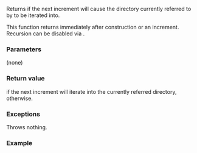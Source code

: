 {{cpp/filesystem/recursive_directory_iterator/title | recursion_pending}}
{{cpp/filesystem/recursive_directory_iterator/navbar}}
{{dcl begin}}
{{dcl | since=c++17 | 1=
bool recursion_pending() const;
}}
{{dcl end}}

Returns {{c|true}} if the next increment will cause the directory currently referred to by {{c|*this}} to be iterated into.

This function returns {{c|true}} immediately after construction or an increment. Recursion can be disabled via {{lc|disable_recursion_pending()}}.

===Parameters===
(none)

===Return value===
{{c|true}} if the next increment will iterate into the currently referred directory, {{c|false}} otherwise.

===Exceptions===
Throws nothing.

===Example===
{{example
 | code=
 | output=
}}

{{langlinks|de|es|ja|ru|zh}}